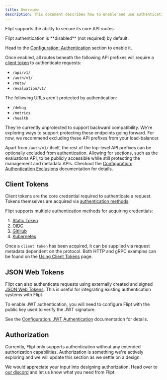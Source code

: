 ```yaml
---
title: Overview
description: This document describes how to enable and use authentication with Flipt.
---
```


Flipt supports the ability to secure its core API routes.

<Info>
Flipt authentication is **disabled** (not required) by default.

Head to the [Configuration: Authentication](/configuration/authentication) section to enable it.

</Info>

Once enabled, all routes beneath the following API prefixes will require a [client token](#client-tokens) to authenticate requests:

- `/api/v1/`
- `/auth/v1/`
- `/meta/`
- `/evaluation/v1/`

<Warning>
The following URLs aren't protected by authentication:

- `/debug`
- `/metrics`
- `/health`

They're currently unprotected to support backward compatibility.
We're exploring ways to support protecting these endpoints going forward.
For now, we recommend excluding these API prefixes from your load-balancer.

</Warning>

Apart from `/auth/v1/` itself, the rest of the top-level API prefixes can be optionally excluded from authentication.
Allowing for sections, such as the evaluations API, to be publicly accessible while still protecting the management and metadata APIs.
Checkout the [Configuration: Authentication Exclusions](/configuration/authentication#exclusions) documentation for details.

## Client Tokens

Client tokens are the core credential required to authenticate a request.
Tokens themselves are acquired via [authentication methods](/authentication/methods).

Flipt supports multiple authentication methods for acquiring credentials:

1. [Static Token](/authentication/methods/#static-token)
1. [OIDC](/authentication/methods/#oidc)
1. [GitHub](/authentication/methods/#github)
1. [Kubernetes](/authentication/methods/#kubernetes)

Once a `client token` has been acquired, it can be supplied via request metadata dependent on the protocol. Both HTTP and gRPC examples can be found on the [Using Client Tokens](/authentication/using-tokens) page.

## JSON Web Tokens

Flipt can also authenticate requests using externally created and signed [JSON Web Tokens](https://jwt.io/). This is useful for integrating existing authentication systems with Flipt.

To enable JWT authentication, you will need to configure Flipt with the public key used to verify the JWT signature.

See the [Configuration: JWT Authentication](/configuration/authentication#json-web-token) documentation for details.

## Authorization

Currently, Flipt only supports authentication without any extended authorization capabilities.
Authorization is something we're actively exploring and we will update this section as we settle on a design.

We would appreciate your input into designing authorization. Head over to [our discord](https://flipt.io/discord) and let us know what you need from Flipt.
